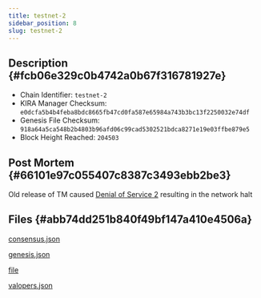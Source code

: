 ```yaml
---
title: testnet-2
sidebar_position: 8
slug: testnet-2
---
```





## Description {#fcb06e329c0b4742a0b67f316781927e}

- Chain Identifier: `testnet-2`
- KIRA Manager Checksum: `e0dcfa5b4b4feba8bdc8665fb47cd0fa587e65984a743b3bc13f2250032e74df`
- Genesis File Checksum: `918a64a5ca548b2b4803b96afd06c99cad5302521bdca8271e19e03ffbe879e5`
- Block Height Reached: `204503`

## Post Mortem {#66101e97c055407c8387c3493ebb2be3}


Old release of TM caused [Denial of Service 2](https://forum.cosmos.network/t/tendermint-core-vulnerability-retrospective-security-advisory-mulberry-january-19-2021/4336) resulting in the network halt


## Files {#abb74dd251b840f49bf147a410e4506a}


[consensus.json](https://prod-files-secure.s3.us-west-2.amazonaws.com/9b5bfc45-bdb5-4b46-80e6-aabe3cae64d0/e63d52b8-dcf4-4c51-ac79-cd2ef6510099/consensus.json?X-Amz-Algorithm=AWS4-HMAC-SHA256&X-Amz-Content-Sha256=UNSIGNED-PAYLOAD&X-Amz-Credential=AKIAT73L2G45HZZMZUHI%2F20240930%2Fus-west-2%2Fs3%2Faws4_request&X-Amz-Date=20240930T064300Z&X-Amz-Expires=3600&X-Amz-Signature=7c6734e4e8ab7f3a8760c212de660e5e5c7fa3f5671956b7b5b2079795f4c9b6&X-Amz-SignedHeaders=host&x-id=GetObject)


[genesis.json](https://prod-files-secure.s3.us-west-2.amazonaws.com/9b5bfc45-bdb5-4b46-80e6-aabe3cae64d0/4e7f76b6-d3e7-4a4c-988a-35954a9e8aea/genesis.json?X-Amz-Algorithm=AWS4-HMAC-SHA256&X-Amz-Content-Sha256=UNSIGNED-PAYLOAD&X-Amz-Credential=AKIAT73L2G45HZZMZUHI%2F20240930%2Fus-west-2%2Fs3%2Faws4_request&X-Amz-Date=20240930T064300Z&X-Amz-Expires=3600&X-Amz-Signature=d5bc83acd94bb42e8bff546e4ad77b62b3fcae925d5e899bbefee5d33c53f2d6&X-Amz-SignedHeaders=host&x-id=GetObject)


[file](https://prod-files-secure.s3.us-west-2.amazonaws.com/9b5bfc45-bdb5-4b46-80e6-aabe3cae64d0/8e719f54-7880-440c-a35b-500cbfd76002/error.log.md?X-Amz-Algorithm=AWS4-HMAC-SHA256&X-Amz-Content-Sha256=UNSIGNED-PAYLOAD&X-Amz-Credential=AKIAT73L2G45HZZMZUHI%2F20240930%2Fus-west-2%2Fs3%2Faws4_request&X-Amz-Date=20240930T064300Z&X-Amz-Expires=3600&X-Amz-Signature=48201ad076e634d3c0da2102c01ec6cada2b516436b7c688174e43bb02664aff&X-Amz-SignedHeaders=host&x-id=GetObject)


[valopers.json](https://prod-files-secure.s3.us-west-2.amazonaws.com/9b5bfc45-bdb5-4b46-80e6-aabe3cae64d0/60c12d6f-795e-4b82-b5b8-5c3ac69a281c/valopers.json?X-Amz-Algorithm=AWS4-HMAC-SHA256&X-Amz-Content-Sha256=UNSIGNED-PAYLOAD&X-Amz-Credential=AKIAT73L2G45HZZMZUHI%2F20240930%2Fus-west-2%2Fs3%2Faws4_request&X-Amz-Date=20240930T064300Z&X-Amz-Expires=3600&X-Amz-Signature=e0739cb26e0b0e7bb01fb118814304b66fc1a46fe9dc885b6df1bc6b98f53a62&X-Amz-SignedHeaders=host&x-id=GetObject)

